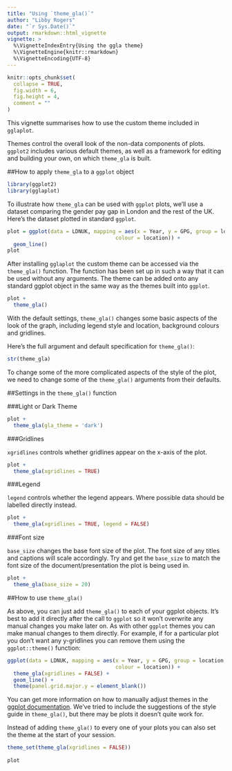```yaml
---
title: "Using `theme_gla()`"
author: "Libby Rogers"
date: "`r Sys.Date()`"
output: rmarkdown::html_vignette
vignette: >
  %\VignetteIndexEntry{Using the ggla theme}
  %\VignetteEngine{knitr::rmarkdown}
  %\VignetteEncoding{UTF-8}
---
```


```r
knitr::opts_chunk$set(
  collapse = TRUE,
  fig.width = 6,
  fig.height = 4,
  comment = ""
)
```

This vignette summarises how to use the custom theme included in `gglaplot`.

Themes control the overall look of the non-data components of plots. `ggplot2` includes various default themes, as well as a framework for editing and building your own, on which `theme_gla` is built.

##How to apply  `theme_gla` to a `ggplot` object


```r
library(ggplot2)
library(gglaplot)
```

To illustrate how `theme_gla` can be used with `ggplot` plots, we'll use a dataset comparing the gender pay gap in London and the rest of the UK. Here's the dataset plotted in standard `ggplot`.



```r
plot = ggplot(data = LDNUK, mapping = aes(x = Year, y = GPG, group = location, 
                                   colour = location)) +
  geom_line()
plot
```


After installing `gglaplot` the custom theme can be accessed via the `theme_gla()` function.
The function has been set up in such a way that it can be used without any arguments. The theme can be added onto any standard ggplot object in the same way as the themes built into `ggplot`.


```r
plot + 
  theme_gla()
```

With the default settings, `theme_gla()` changes some basic aspects of the look of the graph, including legend style and location, background colours and gridlines.

Here's the full argument and default specification for `theme_gla()`:

```r
str(theme_gla)
```

To change some of the more complicated aspects of the style of the plot, we need to change some of the `theme_gla()` arguments from their defaults.

##Settings in the `theme_gla()` function

###Light or Dark Theme


```r
plot + 
  theme_gla(gla_theme = 'dark')
```

###Gridlines

`xgridlines` controls whether gridlines appear on the x-axis of the plot.

```r
plot +
  theme_gla(xgridlines = TRUE)
```


###Legend

`legend` controls whether the legend appears. Where possible data should be labelled directly instead.

```r
plot +
  theme_gla(xgridlines = TRUE, legend = FALSE)
```

###Font size

`base_size` changes the base font size of the plot. The font size of any titles and captions will scale accordingly. Try and get the `base_size` to match the font size of the document/presentation the plot is being used in.

```r
plot +
  theme_gla(base_size = 20)
```

##How to use `theme_gla()`

As above, you can just add `theme_gla()` to each of your ggplot objects. It's best to add it directly after the call to `ggplot` so it won't overwrite any manual changes you make later on. As with other `ggplot` themes you can make manual changes to them directly. For example, if for a particular plot you don't want any y-gridlines you can remove them using the `ggplot::theme()` function:

```r
ggplot(data = LDNUK, mapping = aes(x = Year, y = GPG, group = location, 
                                   colour = location)) +
  theme_gla(xgridlines = FALSE) +
  geom_line() +
  theme(panel.grid.major.y = element_blank())
```

You can get more information on how to manually adjust themes in the [ggplot documentation](https://ggplot2.tidyverse.org/reference/theme.html). We've tried to include the suggestions of the style guide in `theme_gla()`, but there may be plots it doesn't quite work for.

Instead of adding `theme_gla()` to every one of your plots you can also set the theme at the start of your session.

```r
theme_set(theme_gla(xgridlines = FALSE))
          
plot
```




